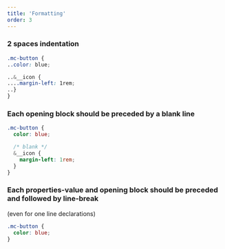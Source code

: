 ---
title: 'Formatting'
order: 3
---

### 2 spaces indentation

```scss
.mc-button {
..color: blue;

..&__icon {
....margin-left: 1rem;
..}
}
```

### Each opening block should be preceded by a blank line

```scss
.mc-button {
  color: blue;

  /* blank */
  &__icon {
    margin-left: 1rem;
  }
}
```

### Each properties-value and opening block should be preceded and followed by line-break

(even for one line declarations)

```scss
.mc-button {
  color: blue;
}
```
